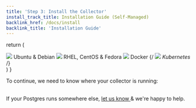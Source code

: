 ```yaml
---
title: 'Step 3: Install the Collector'
install_track_title: Installation Guide (Self-Managed)
backlink_href: /docs/install
backlink_title: 'Installation Guide'
---
```




  return (
    <div className={styles.installChoice}>
      <Link className={styles.installChoiceStep} to="03_install_the_collector_deb">
        <img src={imgLogoUbuntu} />
        Ubuntu &amp; Debian
      </Link>
      <Link className={styles.installChoiceStep} to="03_install_the_collector_yum">
        <img src={imgLogoRedhat} />
        RHEL, CentOS &amp; Fedora
      </Link>
      <Link className={styles.installChoiceStep} to="03_install_the_collector_docker">
        <img src={imgLogoDocker} />
        Docker
      </Link>
      {/*<Link className={styles.installChoiceStep} to="03_enable_pg_stat_statements_kubernetes">
        <img src="/images/docs/logo_kubernetes.png" />
        Kubernetes
      </Link>*/}
    </div>
  )
}

To continue, we need to know where your collector is running:

<SelectCollectorPlatform />

<br />
If your Postgres runs somewhere else, <a href="mailto:support@pganalyze.com">
  let us know
</a> & we're happy to help.
